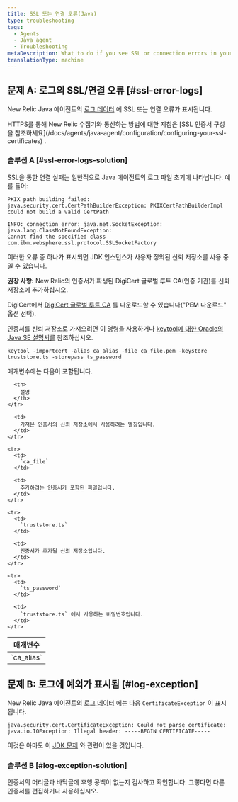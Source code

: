 ```yaml
---
title: SSL 또는 연결 오류(Java)
type: troubleshooting
tags:
  - Agents
  - Java agent
  - Troubleshooting
metaDescription: What to do if you see SSL or connection errors in your New Relic Java app's logs.
translationType: machine
---
```


## 문제 A: 로그의 SSL/연결 오류 [#ssl-error-logs]

New Relic Java 에이전트의 [로그 데이터](/docs/agents/java-agent/troubleshooting/generate-debug-logs-troubleshooting-java) 에 SSL 또는 연결 오류가 표시됩니다.

<Callout variant="tip">
  HTTPS를 통해 New Relic 수집기와 통신하는 방법에 대한 지침은 [SSL 인증서 구성을 참조하세요](/docs/agents/java-agent/configuration/configuring-your-ssl-certificates) .
</Callout>

### 솔루션 A [#ssl-error-logs-solution]

SSL을 통한 연결 실패는 일반적으로 Java 에이전트의 로그 파일 초기에 나타납니다. 예를 들어:

```
PKIX path building failed: java.security.cert.CertPathBuilderException: PKIXCertPathBuilderImpl could not build a valid CertPath
```

```
INFO: connection error: java.net.SocketException: java.lang.ClassNotFoundException: 
Cannot find the specified class com.ibm.websphere.ssl.protocol.SSLSocketFactory
```

이러한 오류 중 하나가 표시되면 JDK 인스턴스가 사용자 정의된 신뢰 저장소를 사용 중일 수 있습니다.

**권장 사항:** New Relic의 인증서가 파생된 DigiCert 글로벌 루트 CA(인증 기관)를 신뢰 저장소에 추가하십시오.

DigiCert에서 [DigiCert 글로벌 루트 CA](https://www.digicert.com/kb/digicert-root-certificates.htm "링크가 새 창에서 열립니다.") 를 다운로드할 수 있습니다("PEM 다운로드" 옵션 선택).

인증서를 신뢰 저장소로 가져오려면 이 명령을 사용하거나 [keytool에 대한 Oracle의 Java SE 설명서를](https://docs.oracle.com/javase/6/docs/technotes/tools/solaris/keytool.html) 참조하십시오.

```
keytool -importcert -alias ca_alias -file ca_file.pem -keystore truststore.ts -storepass ts_password
```

매개변수에는 다음이 포함됩니다.

<table>
  <thead>
    <tr>
      <th>
        매개변수
      </th>

      <th>
        설명
      </th>
    </tr>
  </thead>

  <tbody>
    <tr>
      <td>
        `ca_alias`
      </td>

      <td>
        가져온 인증서의 신뢰 저장소에서 사용하려는 별칭입니다.
      </td>
    </tr>

    <tr>
      <td>
        `ca_file`
      </td>

      <td>
        추가하려는 인증서가 포함된 파일입니다.
      </td>
    </tr>

    <tr>
      <td>
        `truststore.ts`
      </td>

      <td>
        인증서가 추가될 신뢰 저장소입니다.
      </td>
    </tr>

    <tr>
      <td>
        `ts_password`
      </td>

      <td>
        `truststore.ts` 에서 사용하는 비밀번호입니다.
      </td>
    </tr>
  </tbody>
</table>

## 문제 B: 로그에 예외가 표시됨 [#log-exception]

New Relic Java 에이전트의 [로그 데이터](/docs/agents/java-agent/troubleshooting/generate-debug-logs-troubleshooting-java) 에는 다음 `CertificateException` 이 표시됩니다.

```
java.security.cert.CertificateException: Could not parse certificate: java.io.IOException: Illegal header: -----BEGIN CERTIFICATE-----
```

이것은 아마도 이 [JDK 문제](https://bugs.openjdk.java.net/browse/JDK-8208602) 와 관련이 있을 것입니다.

### 솔루션 B [#log-exception-solution]

인증서의 머리글과 바닥글에 후행 공백이 없는지 검사하고 확인합니다. 그렇다면 다른 인증서를 편집하거나 사용하십시오.